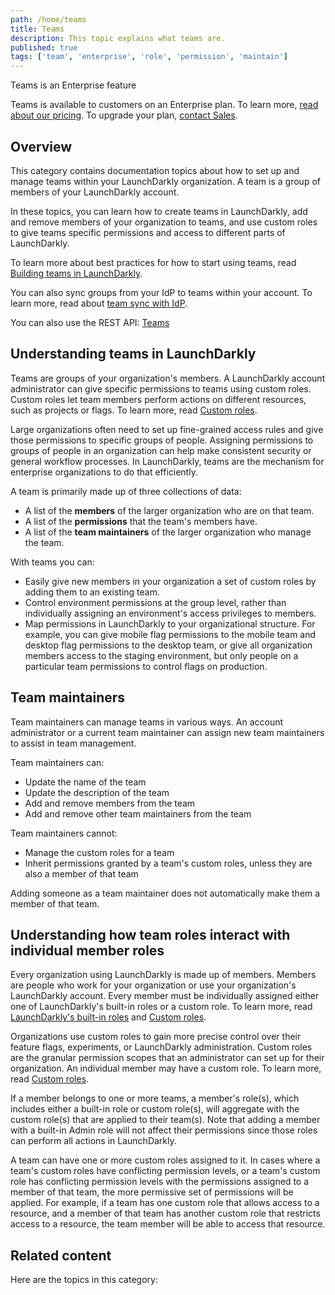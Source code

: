 ```yaml
---
path: /home/teams
title: Teams
description: This topic explains what teams are.
published: true
tags: ['team', 'enterprise', 'role', 'permission', 'maintain']
---
```


<Callout intent="primary">
<CalloutTitle>Teams is an Enterprise feature</CalloutTitle>
<CalloutDescription>

Teams is available to customers on an Enterprise plan. To learn more, [read about our pricing](https://launchdarkly.com/pricing/). To upgrade your plan, [contact Sales](https://launchdarkly.com/contact-sales/).

</CalloutDescription>
</Callout>

## Overview

This category contains documentation topics about how to set up and manage teams within your LaunchDarkly organization. A team is a group of members of your LaunchDarkly account.

In these topics, you can learn how to create teams in LaunchDarkly, add and remove members of your organization to teams, and use custom roles to give teams specific permissions and access to different parts of LaunchDarkly.

To learn more about best practices for how to start using teams, read [Building teams in LaunchDarkly](/guides/best-practices/teams).

You can also sync groups from your IdP to teams within your account. To learn more, read about [team sync with IdP](/home/account-security/sso#team-sync-with-idp).

<LearnMore>

You can also use the REST API: [Teams](https://apidocs.launchdarkly.com/tag/Teams)

</LearnMore>

## Understanding teams in LaunchDarkly

Teams are groups of your organization's members. A LaunchDarkly account administrator can give specific permissions to teams using custom roles. Custom roles let team members perform actions on different resources, such as projects or flags. To learn more, read [Custom roles](/home/members/custom-roles).

Large organizations often need to set up fine-grained access rules and give those permissions to specific groups of people. Assigning permissions to groups of people in an organization can help make consistent security or general workflow processes. In LaunchDarkly, teams are the mechanism for enterprise organizations to do that efficiently.

A team is primarily made up of three collections of data:
* A list of the **members** of the larger organization who are on that team.
* A list of the **permissions** that the team's members have.
* A list of the **team maintainers** of the larger organization who manage the team.

With teams you can:
* Easily give new members in your organization a set of custom roles by adding them to an existing team.
* Control environment permissions at the group level, rather than individually assigning an environment's access privileges to members.
* Map permissions in LaunchDarkly to your organizational structure. For example, you can give mobile flag permissions to the mobile team and desktop flag permissions to the desktop team, or give all organization members access to the staging environment, but only people on a particular team permissions to control flags on production.

## Team maintainers

Team maintainers can manage teams in various ways. An account administrator or a current team maintainer can assign new team maintainers to assist in team management.

Team maintainers can:
* Update the name of the team
* Update the description of the team
* Add and remove members from the team
* Add and remove other team maintainers from the team

Team maintainers cannot:
* Manage the custom roles for a team
* Inherit permissions granted by a team's custom roles, unless they are also a member of that team

Adding someone as a team maintainer does not automatically make them a member of that team.

## Understanding how team roles interact with individual member roles

Every organization using LaunchDarkly is made up of members. Members are people who work for your organization or use your organization's LaunchDarkly account. Every member must be individually assigned either one of LaunchDarkly's built-in roles or a custom role. To learn more, read [LaunchDarkly's built-in roles](/home/members/built-in-roles) and [Custom roles](/home/members/custom-roles).

Organizations use custom roles to gain more precise control over their feature flags, experiments, or LaunchDarkly administration. Custom roles are the granular permission scopes that an administrator can set up for their organization. An individual member may have a custom role. To learn more, read [Custom roles](/home/members/custom-roles).

If a member belongs to one or more teams, a member's role(s), which includes either a built-in role or custom role(s), will aggregate with the custom role(s) that are applied to their team(s). Note that adding a member with a built-in Admin role will not affect their permissions since those roles can perform all actions in LaunchDarkly.

A team can have one or more custom roles assigned to it. In cases where a team's custom roles have conflicting permission levels, or a team's custom role has conflicting permission levels with the permissions assigned to a member of that team, the more permissive set of permissions will be applied. For example, if a team has one custom role that allows access to a resource, and a member of that team has another custom role that restricts access to a resource, the team member will be able to access that resource.

## Related content

Here are the topics in this category:

<ChildPageList path="/home/teams" unsorted="true" />
